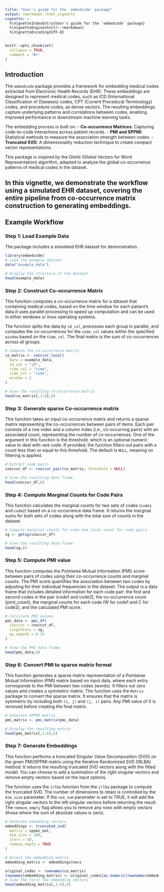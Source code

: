 ```yaml
---
title: "User's guide for the `embedcode` package"
output: rmarkdown::html_vignette
vignette: >
  %\VignetteIndexEntry{User's guide for the `embedcode` package}
  %\VignetteEngine{knitr::rmarkdown}
  %\VignetteEncoding{UTF-8}
---
```


```r
knitr::opts_chunk$set(
  collapse = TRUE,
  comment = "#>"
)
```

## Introduction

The `embedcode` package provides a framework for embedding medical codes extracted from Electronic Health Records (EHR). These embeddings are designed to represent medical codes, such as ICD (International Classification of Diseases) codes, CPT (Current Procedural Terminology) codes, and procedure codes, as dense vectors. The resulting embeddings capture underlying patterns and correlations between codes, enabling improved performance in downstream machine learning tasks.

The embedding process is built on:
- **Co-occurrence Matrices**: Capturing code-to-code interactions across patient records.
- **PMI and SPPMI**: Statistical methods to measure the association strength between codes.
- **Truncated SVD**: A dimensionality reduction technique to create compact vector representations.

This package is inspired by the GloVe (Global Vectors for Word Representation) algorithm, adapted to analyze the global co-occurrence patterns of medical codes in the dataset.

In this vignette, we demonstrate the workflow using a simulated EHR dataset, covering the entire pipeline from co-occurrence matrix construction to generating embeddings.
---

## Example Workflow

### Step 1: Load Example Data

The package includes a simulated EHR dataset for demonstration.

```r
library(embedcode)
# Load the example dataset
data("example_data")

# Display the structure of the dataset
head(example_data)
```

### Step 2: Construct Co-occurrence Matrix
This function computes a co-occurrence matrix for a dataset that containing medical codes, based on the time window for each patient's data.It uses parallel processing to speed up computation and can be used in either windows or linux operating systems. 

The function splits the data by `id_col`, processes each group in parallel, and computes the co-occurrences for the `code_col` values within the specified `window` based on the `time_col`. The final matrix is the sum of co-occurrences across all groups.

```r
# Compute the co-occurrence matrix
co_matrix <- cooccur_local(
  data = example_data,
  id_col = "id",
  time_col = "time",
  code_col = "code",
  window = 2
)

# View the resulting co-occurrence matrix
head(co_matrix[,1:6],6)

```

### Step 3: Generate sparse Co-occurrence matrix
This function takes an input co-occurrence matrix and returns a sparse matrix representing the co-occurrences between pairs of items. Each pair consists of a row index and a column index (i.e., co-occurring pairs) with an associated count, representing the number of co-occurrences.
One of the argument in this function is the threshold, which is an optional numeric value to deal with rare code. If provided, the function filters out pairs with a count less than or equal to this threshold. The default is `NULL`, meaning no filtering is applied.
```r
# Extract code pairs
cooccur_df <- cooccur_pair(co_matrix, threshold = NULL)

# View the resulting data frame
head(cooccur_df,6)

```

### Step 4: Compute Marginal Counts for Code Pairs
This function calculates the marginal counts for two sets of codes (`code1` and `code2`) based on a co-occurrence data frame. It returns the marginal sums for both sets of codes along with the total sum of counts in the dataset.
```r
# Compute marginal counts for code and joint count for code pairs
sg <- getsg(cooccur_df)

# View the resulting data frame
head(sg,6)
```

### Step 5: Compute PMI value
This function computes the Pointwise Mutual Information (PMI) score between pairs of codes using their co-occurrence counts and marginal counts. The PMI score quantifies the association between two codes by adjusting for their individual frequencies in the dataset. The output is a data frame that includes detailed information for each code pair: the first and second codes in the pair (code1 and code2), the co-occurrence count (joint_count), the marginal counts for each code (W for code1 and C for code2), and the calculated PMI score.

```r
# Calculate PMI values
pmi_data <- pmi_df(
  cooccur = cooccur_df,
  singletons = sg,
  my.smooth = 0.75
)

# View the PMI data frame
head(pmi_data,6)
```

### Step 6: Convert PMI to sparse matrix format
This function generates a sparse matrix representation of a Pointwise Mutual Information (PMI) matrix based on input data, where each entry corresponds to the PMI between two codes (words). It filters out zero values and creates a symmetric matrix. The function uses the `Matrix` package to convert the sparse matrix. It ensures that the matrix is symmetric by including both `(i, j)` and `(j, i)` pairs. Any PMI value of 0 is removed before creating the final matrix.

```r
# Generate SPPMI matrix
pmi_matrix <- pmi_matrix(pmi_data)

# Display the resulting matrix
head(pmi_matrix[,1:6],6)
```

### Step 7: Generate Embeddings
This function performs a truncated Singular Value Decomposition (SVD) on the given PMI/SPPMI matrix using the Iterative Randomized SVD (IRLBA) method. It returns the resulting truncated SVD vectors along with the fitted model.
You can choose to add a summation of the right singular vectors and remove empty vectors based on the input options.

The function uses the `irlba` function from the `irlba` package to compute the truncated SVD. The number of dimensions to retain is controlled by the `dim_size` parameter. If the `use_sum` parameter is set to TRUE, it will add the right singular vectors to the left singular vectors before returning the result. The `remove_empty` flag allows you to remove any rows with empty vectors (those where the sum of absolute values is zero).

```r
# Generate embedding vectors
embeddings <- truncated_svd(
  matrix = sppmi_mat,
  dim_size = 100,
  iters = 50,
  remove_empty = TRUE
)

# Access the embedding matrix
embedding_matrix <- embeddings$vecs

original_codes <- rownames(co_matrix)
rownames(embedding_matrix) <- original_codes[as.numeric(rownames(embedding_matrix))]
# View the first few embedding vectors
head(embedding_matrix[,1:6],6)
```


